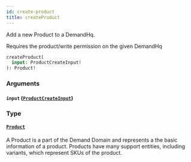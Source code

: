 ```yaml
---
id: create-product
title: createProduct
---
```



Add a new Product to a DemandHq.

Requires the product/write permission on the given DemandHq


```graphql
createProduct(
  input: ProductCreateInput!
): Product!

```


### Arguments

#### `input` ([`ProductCreateInput`](/developers/demandhq-apis/demand-api/graphql/reference/inputs/product-create-input))




### Type

#### [`Product`](/developers/demandhq-apis/demand-api/graphql/reference/objects/product) 

A Product is a part of the Demand Domain and represents a the basic information of a product.
Products have many support entities, including variants, which represent SKUs of the product.




